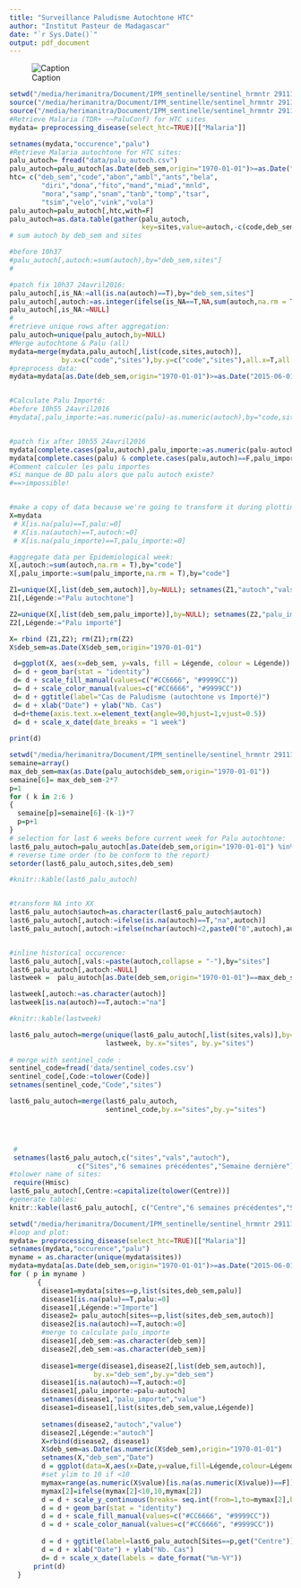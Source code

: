 ```yaml
---
title: "Surveillance Paludisme Autochtone HTC"
author: "Institut Pasteur de Madagascar"
date: "`r Sys.Date()`"
output: pdf_document
---
```



![Caption](htc_map.png)




```r
setwd("/media/herimanitra/Document/IPM_sentinelle/sentinel_hrmntr 291115/Sentinel")
source("/media/herimanitra/Document/IPM_sentinelle/sentinel_hrmntr 291115/Sentinel/import_data.R");
source("/media/herimanitra/Document/IPM_sentinelle/sentinel_hrmntr 291115/Sentinel/preprocessing.R");require(ggplot2); require(gridExtra)
#Retrieve Malaria (TDR+ ~~PaluConf) for HTC sites
mydata= preprocessing_disease(select_htc=TRUE)[["Malaria"]]

setnames(mydata,"occurence","palu")
#Retrieve Malaria autochtone for HTC sites:
palu_autoch= fread("data/palu_autoch.csv")
palu_autoch=palu_autoch[as.Date(deb_sem,origin="1970-01-01")>=as.Date("2015-06-01",origin="1970-01-01"),]
htc= c("deb_sem","code","abon","ambl","ants","bela",
        "diri","dona","fito","mand","miad","mnld",
        "mora","samp","snam","tanb","tomp","tsar",
        "tsim","velo","vink","vola")
palu_autoch=palu_autoch[,htc,with=F]
palu_autoch=as.data.table(gather(palu_autoch,
                                 key=sites,value=autoch,-c(code,deb_sem)))
# sum autoch by deb_sem and sites

#before 10h37
#palu_autoch[,autoch:=sum(autoch),by="deb_sem,sites"]
#

#patch fix 10h37 24avril2016:
palu_autoch[,is_NA:=all(is.na(autoch)==T),by="deb_sem,sites"]
palu_autoch[,autoch:=as.integer(ifelse(is_NA==T,NA,sum(autoch,na.rm = T) )),by="deb_sem,sites"]
palu_autoch[,is_NA:=NULL]
#
#retrieve unique rows after aggregation:
palu_autoch=unique(palu_autoch,by=NULL)
#Merge autochtone & Palu (all)
mydata=merge(mydata,palu_autoch[,list(code,sites,autoch)],
             by.x=c("code","sites"),by.y=c("code","sites"),all.x=T,all.y=T)
#preprocess data:
mydata=mydata[as.Date(deb_sem,origin="1970-01-01")>=as.Date("2015-06-01",origin="1970-01-01"),]


#Calculate Palu Importé:
#before 10h55 24avril2016
#mydata[,palu_importe:=as.numeric(palu)-as.numeric(autoch),by="code,sites"]


#patch fix after 10h55 24avril2016
mydata[complete.cases(palu,autoch),palu_importe:=as.numeric(palu-autoch)]
mydata[complete.cases(palu) & complete.cases(palu,autoch)==F,palu_importe:=as.numeric(palu-0)]
#Comment calculer les palu importes 
#Si manque de BD palu alors que palu autoch existe?
#==>impossible!


#make a copy of data because we're going to transform it during plotting
X=mydata
 # X[is.na(palu)==T,palu:=0]
 # X[is.na(autoch)==T,autoch:=0]
 # X[is.na(palu_importe)==T,palu_importe:=0]

#aggregate data per Epidemiological week:
X[,autoch:=sum(autoch,na.rm = T),by="code"]
X[,palu_importe:=sum(palu_importe,na.rm = T),by="code"]

Z1=unique(X[,list(deb_sem,autoch)],by=NULL); setnames(Z1,"autoch","vals")
Z1[,Légende:="Palu autochtone"]

Z2=unique(X[,list(deb_sem,palu_importe)],by=NULL); setnames(Z2,"palu_importe","vals")
Z2[,Légende:="Palu importé"]

X= rbind (Z1,Z2); rm(Z1);rm(Z2)
X$deb_sem=as.Date(X$deb_sem,origin="1970-01-01")

 d=ggplot(X, aes(x=deb_sem, y=vals, fill = Légende, colour = Légende)) 
 d= d + geom_bar(stat = "identity") 
 d= d + scale_fill_manual(values=c("#CC6666", "#9999CC"))
 d= d + scale_color_manual(values=c("#CC6666", "#9999CC"))
 d= d + ggtitle(label="Cas de Paludisme (autochtone vs Importé)")
 d= d + xlab("Date") + ylab("Nb. Cas")
 d=d+theme(axis.text.x=element_text(angle=90,hjust=1,vjust=0.5))
 d= d + scale_x_date(date_breaks = "1 week")
 
print(d)
```

```r
setwd("/media/herimanitra/Document/IPM_sentinelle/sentinel_hrmntr 291115/Sentinel")
semaine=array()
max_deb_sem=max(as.Date(palu_autoch$deb_sem,origin="1970-01-01"))
semaine[6]= max_deb_sem-2*7 
p=1
for ( k in 2:6 )
{
  semaine[p]=semaine[6]-(k-1)*7
  p=p+1
}
# selection for last 6 weeks before current week for Palu autochtone:
last6_palu_autoch=palu_autoch[as.Date(deb_sem,origin="1970-01-01") %in% semaine,list(deb_sem,sites,autoch)]
# reverse time order (to be conform to the report)
setorder(last6_palu_autoch,sites,deb_sem)

#knitr::kable(last6_palu_autoch)


#transform NA into XX
last6_palu_autoch$autoch=as.character(last6_palu_autoch$autoch)
last6_palu_autoch[,autoch:=ifelse(is.na(autoch)==T,"na",autoch)]
last6_palu_autoch[,autoch:=ifelse(nchar(autoch)<2,paste0("0",autoch),autoch)]


#inline historical occurence:
last6_palu_autoch[,vals:=paste(autoch,collapse = "-"),by="sites"]
last6_palu_autoch[,autoch:=NULL]
lastweek =  palu_autoch[as.Date(deb_sem,origin="1970-01-01")==max_deb_sem-7, list(sites,autoch)]

lastweek[,autoch:=as.character(autoch)]
lastweek[is.na(autoch)==T,autoch:="na"]

#knitr::kable(lastweek)

last6_palu_autoch=merge(unique(last6_palu_autoch[,list(sites,vals)],by=NULL),
                        lastweek, by.x="sites", by.y="sites")
             
# merge with sentinel_code :
sentinel_code=fread('data/sentinel_codes.csv')
sentinel_code[,Code:=tolower(Code)]
setnames(sentinel_code,"Code","sites")

last6_palu_autoch=merge(last6_palu_autoch,
                        sentinel_code,by.x="sites",by.y="sites")




 #
 setnames(last6_palu_autoch,c("sites","vals","autoch"),
                 c("Sites","6 semaines précédentes","Semaine dernière"))
#tolower name of sites:
 require(Hmisc)
last6_palu_autoch[,Centre:=capitalize(tolower(Centre))]
#generate tables:
knitr::kable(last6_palu_autoch[, c("Centre","6 semaines précédentes","Semaine dernière"),with=F], caption="Paludisme autochtone dans le réseau sentinelle HTC")
```

```r
setwd("/media/herimanitra/Document/IPM_sentinelle/sentinel_hrmntr 291115/Sentinel")
#loop and plot:
mydata= preprocessing_disease(select_htc=TRUE)[["Malaria"]]
setnames(mydata,"occurence","palu")
myname = as.character(unique(mydata$sites))
mydata=mydata[as.Date(deb_sem,origin="1970-01-01")>=as.Date("2015-06-01"),]
for ( p in myname )
       {
        disease1=mydata[sites==p,list(sites,deb_sem,palu)]
        disease1[is.na(palu)==T,palu:=0]
        disease1[,Légende:="Importe"]
        disease2= palu_autoch[sites==p,list(sites,deb_sem,autoch)]
        disease2[is.na(autoch)==T,autoch:=0] 
        #merge to calculate palu_importe
        disease1[,deb_sem:=as.character(deb_sem)]
        disease2[,deb_sem:=as.character(deb_sem)]
        
        disease1=merge(disease1,disease2[,list(deb_sem,autoch)],
                     by.x="deb_sem",by.y="deb_sem")
        disease1[is.na(autoch)==T,autoch:=0] 
        disease1[,palu_importe:=palu-autoch]
        setnames(disease1,"palu_importe","value")
        disease1=disease1[,list(sites,deb_sem,value,Légende)]
      
        setnames(disease2,"autoch","value")
        disease2[,Légende:="autoch"]
        X=rbind(disease2, disease1)
        X$deb_sem=as.Date(as.numeric(X$deb_sem),origin="1970-01-01")
        setnames(X,"deb_sem","Date")
        d = ggplot(data=X,aes(x=Date,y=value,fill=Légende,colour=Légende)) 
        #set ylim to 10 if <10
        mymax=range(as.numeric(X$value)[is.na(as.numeric(X$value))==F])
        mymax[2]=ifelse(mymax[2]<10,10,mymax[2])
        d = d + scale_y_continuous(breaks= seq.int(from=1,to=mymax[2],by=2) ) 
        d = d + geom_bar(stat = "identity") 
        d = d + scale_fill_manual(values=c("#CC6666", "#9999CC"))
        d = d + scale_color_manual(values=c("#CC6666", "#9999CC"))
        
        d = d + ggtitle(label=last6_palu_autoch[Sites==p,get("Centre")])
        d = d + xlab("Date") + ylab("Nb. Cas")
        d= d + scale_x_date(labels = date_format("%m-%Y"))
      print(d)
  }
  
```

